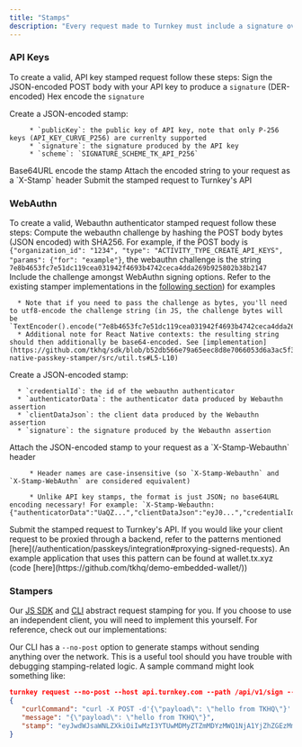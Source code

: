 ```yaml
---
title: "Stamps"
description: "Every request made to Turnkey must include a signature over the POST body attached as a HTTP header. Our secure enclave applications use this signature to verify the integrity and authenticity of the request."
---
```


### API Keys

To create a valid, API key stamped request follow these steps:
<Steps>
   <Step>
      Sign the JSON-encoded POST body with your API key to produce a `signature` (DER-encoded)
   </Step>
   <Step>
      Hex encode the `signature`

   </Step>
   <Step>
      Create a JSON-encoded stamp:

         * `publicKey`: the public key of API key, note that only P-256 keys (API_KEY_CURVE_P256) are currenlty supported
         * `signature`: the signature produced by the API key
         * `scheme`: `SIGNATURE_SCHEME_TK_API_P256`
   </Step>
   <Step>
      Base64URL encode the stamp
   </Step>
   <Step>
      Attach the encoded string to your request as a `X-Stamp` header
   </Step>
   <Step>
      Submit the stamped request to Turnkey's API
   </Step>
</Steps>

### WebAuthn

To create a valid, Webauthn authenticator stamped request follow these steps:
<Steps>
   <Step>
      Compute the webauthn challenge by hashing the POST body bytes (JSON encoded) with SHA256. For example, if the POST body is `{"organization_id": "1234", "type": "ACTIVITY_TYPE_CREATE_API_KEYS", "params": {"for": "example"}`, the webauthn challenge is the string `7e8b4653fc7e51dc119cea031942f4693b4742ceca4dda269b925802b38b2147`
   </Step>
   <Step>
      Include the challenge amongst WebAuthn signing options. Refer to the existing stamper implementations in the [following section](#stampers)) for examples


      * Note that if you need to pass the challenge as bytes, you'll need to utf8-encode the challenge string (in JS, the challenge bytes will be `TextEncoder().encode("7e8b4653fc7e51dc119cea031942f4693b4742ceca4dda269b925802b38b2147")`)
      * Additional note for React Native contexts: the resulting string should then additionally be base64-encoded. See [implementation](https://github.com/tkhq/sdk/blob/b52db566e79a65eec8d8e7066053d6a3ac5f3943/packages/react-native-passkey-stamper/src/util.ts#L5-L10)

   </Step>

   <Step>
      Create a JSON-encoded stamp:

      * `credentialId`: the id of the webauthn authenticator
      * `authenticatorData`: the authenticator data produced by Webauthn assertion
      * `clientDataJson`: the client data produced by the Webauthn assertion
      * `signature`: the signature produced by the Webauthn assertion
   </Step>

   <Step>
      Attach the JSON-encoded stamp to your request as a `X-Stamp-Webauthn` header

         * Header names are case-insensitive (so `X-Stamp-Webauthn` and `X-Stamp-WebAuthn` are considered equivalent)

         * Unlike API key stamps, the format is just JSON; no base64URL encoding necessary! For example: `X-Stamp-Webauthn: {"authenticatorData":"UaQZ...","clientDataJson":"eyJ0...","credentialId":"Grf...","signature":"MEQ..."}`
   </Step>

   <Step>
      Submit the stamped request to Turnkey's API. If you would like your client request to be proxied through a backend, refer to the patterns mentioned [here](/authentication/passkeys/integration#proxying-signed-requests). An example application that uses this pattern can be found at wallet.tx.xyz (code [here](https://github.com/tkhq/demo-embedded-wallet/))
   </Step>
</Steps>

### Stampers

Our [JS SDK](https://github.com/tkhq/sdk) and [CLI](https://github.com/tkhq/tkcli) abstract request stamping for you. If you choose to use an independent client, you will need to implement this yourself. For reference, check out our implementations:

<CardGroup>
   <Card title="API Key Stamper" href="https://github.com/tkhq/sdk/blob/main/packages/api-key-stamper" icon="github" iconType="solid" horizontal/>

   <Card title="WebAuthn Stamper" href="https://github.com/tkhq/sdk/blob/main/packages/webauthn-stamper" icon="github" iconType="solid" horizontal/>

   <Card title="React Native Stamper" href="https://github.com/tkhq/sdk/tree/main/packages/react-native-passkey-stamper" icon="github" iconType="solid" horizontal/>

   <Card title="iFrame Stamper" href="https://github.com/tkhq/sdk/tree/main/packages/iframe-stamper" icon="github" iconType="solid" horizontal/>

   <Card title="Telegram Cloud Storage Stamper" href="https://github.com/tkhq/sdk/tree/main/packages/telegram-cloud-storage-stamper" icon="github" iconType="solid" horizontal/>

   <Card title="CLI" href="https://github.com/tkhq/tkcli/blob/main/src/cmd/turnkey/pkg/request.go" icon="github" iconType="solid" horizontal/>

</CardGroup>

Our CLI has a `--no-post` option to generate stamps without sending anything over the network. This is a useful tool should you have trouble with debugging stamping-related logic. A sample command might look something like:

```json
turnkey request --no-post --host api.turnkey.com --path /api/v1/sign --body '{"payload": "hello from TKHQ"}'
{
   "curlCommand": "curl -X POST -d'{\"payload\": \"hello from TKHQ\"}' -H'X-Stamp: eyJwdWJsaWNLZXkiOiIwMzI3YTUwMDMyZTZmMDYzMWQ1NjA1YjZhZGEzMmI3NzkwNzRmMzQ2ZTgxYjY4ZTEyODAxNjQwZjFjOWVlMDNkYWUiLCJzaWduYXR1cmUiOiIzMDQ0MDIyMDM2MjNkZWZkNjE4ZWIzZTIxOTk3MDQ5NjQwN2ViZTkyNDQ3MzE3ZGFkNzVlNDEyYmQ0YTYyNjdjM2I1ZTIyMjMwMjIwMjQ1Yjc0MDg0OGE3MmQwOGI2MGQ2Yzg0ZjMzOTczN2I2M2RiM2JjYmFkYjNiZDBkY2IxYmZiODY1NzE1ZDhiNSIsInNjaGVtZSI6IlNJR05BVFVSRV9TQ0hFTUVfVEtfQVBJX1AyNTYifQ' -v 'https://api.turnkey.com/api/v1/sign'",
   "message": "{\"payload\": \"hello from TKHQ\"}",
   "stamp": "eyJwdWJsaWNLZXkiOiIwMzI3YTUwMDMyZTZmMDYzMWQ1NjA1YjZhZGEzMmI3NzkwNzRmMzQ2ZTgxYjY4ZTEyODAxNjQwZjFjOWVlMDNkYWUiLCJzaWduYXR1cmUiOiIzMDQ0MDIyMDM2MjNkZWZkNjE4ZWIzZTIxOTk3MDQ5NjQwN2ViZTkyNDQ3MzE3ZGFkNzVlNDEyYmQ0YTYyNjdjM2I1ZTIyMjMwMjIwMjQ1Yjc0MDg0OGE3MmQwOGI2MGQ2Yzg0ZjMzOTczN2I2M2RiM2JjYmFkYjNiZDBkY2IxYmZiODY1NzE1ZDhiNSIsInNjaGVtZSI6IlNJR05BVFVSRV9TQ0hFTUVfVEtfQVBJX1AyNTYifQ"
}
```
